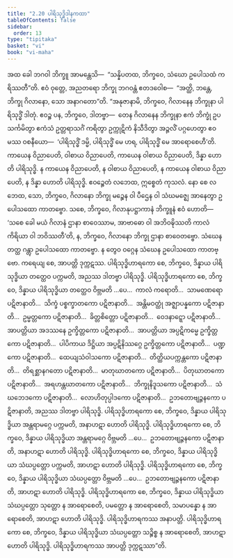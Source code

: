 ```yaml
---
title: "2.20 ပါရိသုဒ္ဓိဒါနကထာ"
tableOfContents: false
sidebar:
  order: 13
type: "tipitaka"
basket: "vi"
book: "vi-maha"
---
```



<DynamicBreadcrumb />

<Division number="164" book="vi-maha">

<Paragraph number="678" book="vi-maha">
အထ ခေါ ဘဂဝါ ဘိက္ခူ အာမန္တေသိ—  “သန္နိပတထ, ဘိက္ခဝေ, သံဃော ဥပေါသထံ ကရိဿတီ”တိ. ဧဝံ ဝုတ္တေ, အညတရော ဘိက္ခု ဘဂဝန္တံ ဧတဒဝေါစ—  “အတ္ထိ, ဘန္တေ, ဘိက္ခု ဂိလာနော, သော အနာဂတော”တိ.
</Paragraph>

<Paragraph number="679" book="vi-maha">
“အနုဇာနာမိ, ဘိက္ခဝေ, ဂိလာနေန ဘိက္ခုနာ ပါရိသုဒ္ဓိံ ဒါတုံ. ဧဝဉ္စ ပန, ဘိက္ခဝေ, ဒါတဗ္ဗာ—  တေန ဂိလာနေန ဘိက္ခုနာ ဧကံ ဘိက္ခုံ ဥပသင်္ကမိတွာ ဧကံသံ ဥတ္တရာသင်္ဂံ ကရိတွာ ဥက္ကုဋိကံ နိသီဒိတွာ အဉ္ဇလိံ ပဂ္ဂဟေတွာ ဧဝမဿ ဝစနီယော—  ‘ပါရိသုဒ္ဓိံ ဒမ္မိ, ပါရိသုဒ္ဓိံ မေ ဟရ, ပါရိသုဒ္ဓိံ မေ အာရောစေဟီ’တိ. ကာယေန ဝိညာပေတိ, ဝါစာယ ဝိညာပေတိ, ကာယေန ဝါစာယ ဝိညာပေတိ, ဒိန္နာ ဟောတိ ပါရိသုဒ္ဓိ. န ကာယေန ဝိညာပေတိ, န ဝါစာယ ဝိညာပေတိ, န ကာယေန ဝါစာယ ဝိညာပေတိ, န ဒိန္နာ ဟောတိ ပါရိသုဒ္ဓိ. ဧဝဉ္စေတံ လဘေထ, ဣစ္စေတံ ကုသလံ. နော စေ လဘေထ, သော, ဘိက္ခဝေ, ဂိလာနော ဘိက္ခု မဉ္စေန ဝါ ပီဌေန ဝါ သံဃမဇ္ဈေ အာနေတွာ ဥပေါသထော ကာတဗ္ဗော. သစေ, ဘိက္ခဝေ, ဂိလာနုပဋ္ဌာကာနံ ဘိက္ခူနံ ဧဝံ ဟောတိ—  ‘သစေ ခေါ မယံ ဂိလာနံ ဌာနာ စာဝေဿာမ, အာဗာဓော ဝါ အဘိဝဍ္ဎိဿတိ ကာလံကိရိယာ ဝါ ဘဝိဿတီ’တိ, န, ဘိက္ခဝေ, ဂိလာနော ဘိက္ခု ဌာနာ စာဝေတဗ္ဗော. သံဃေန တတ္ထ ဂန္တွာ ဥပေါသထော ကာတဗ္ဗော. န တွေဝ ဝဂ္ဂေန သံဃေန ဥပေါသထော ကာတဗ္ဗော. ကရေယျ စေ, အာပတ္တိ ဒုက္ကဋဿ.
</Paragraph>

<Paragraph number="680" book="vi-maha">
ပါရိသုဒ္ဓိဟာရကော စေ, ဘိက္ခဝေ, ဒိန္နာယ ပါရိသုဒ္ဓိယာ တတ္ထေဝ ပက္ကမတိ, အညဿ ဒါတဗ္ဗာ ပါရိသုဒ္ဓိ. ပါရိသုဒ္ဓိဟာရကော စေ, ဘိက္ခဝေ, ဒိန္နာယ ပါရိသုဒ္ဓိယာ တတ္ထေဝ ဝိဗ္ဘမတိ …ပေ…  ကာလံ ကရောတိ…  သာမဏေရော ပဋိဇာနာတိ…  သိက္ခံ ပစ္စက္ခာတကော ပဋိဇာနာတိ…  အန္တိမဝတ္ထုံ အဇ္ဈာပန္နကော ပဋိဇာနာတိ…  ဥမ္မတ္တကော ပဋိဇာနာတိ…  ခိတ္တစိတ္တော ပဋိဇာနာတိ…  ဝေဒနာဋ္ဋော ပဋိဇာနာတိ…  အာပတ္တိယာ အဒဿနေ ဥက္ခိတ္တကော ပဋိဇာနာတိ…  အာပတ္တိယာ အပ္ပဋိကမ္မေ ဥက္ခိတ္တကော ပဋိဇာနာတိ…  ပါပိကာယ ဒိဋ္ဌိယာ အပ္ပဋိနိဿဂ္ဂေ ဥက္ခိတ္တကော ပဋိဇာနာတိ…  ပဏ္ဍကော ပဋိဇာနာတိ…  ထေယျသံဝါသကော ပဋိဇာနာတိ…  တိတ္ထိယပက္ကန္တကော ပဋိဇာနာတိ…  တိရစ္ဆာနဂတော ပဋိဇာနာတိ…  မာတုဃာတကော ပဋိဇာနာတိ…  ပိတုဃာတကော ပဋိဇာနာတိ…  အရဟန္တဃာတကော ပဋိဇာနာတိ…  ဘိက္ခုနိဒူသကော ပဋိဇာနာတိ…  သံဃဘေဒကော ပဋိဇာနာတိ…  လောဟိတုပ္ပါဒကော ပဋိဇာနာတိ…  ဥဘတောဗျဉ္ဇနကော ပဋိဇာနာတိ, အညဿ ဒါတဗ္ဗာ ပါရိသုဒ္ဓိ.
</Paragraph>

<Paragraph number="681" book="vi-maha">
ပါရိသုဒ္ဓိဟာရကော စေ, ဘိက္ခဝေ, ဒိန္နာယ ပါရိသုဒ္ဓိယာ အန္တရာမဂ္ဂေ ပက္ကမတိ, အနာဟဋာ ဟောတိ ပါရိသုဒ္ဓိ. ပါရိသုဒ္ဓိဟာရကော စေ, ဘိက္ခဝေ, ဒိန္နာယ ပါရိသုဒ္ဓိယာ အန္တရာမဂ္ဂေ ဝိဗ္ဘမတိ …ပေ…  ဥဘတောဗျဉ္ဇနကော ပဋိဇာနာတိ, အနာဟဋာ ဟောတိ ပါရိသုဒ္ဓိ.
</Paragraph>

<Paragraph number="682" book="vi-maha">
ပါရိသုဒ္ဓိဟာရကော စေ, ဘိက္ခဝေ, ဒိန္နာယ ပါရိသုဒ္ဓိယာ သံဃပ္ပတ္တော ပက္ကမတိ, အာဟဋာ ဟောတိ ပါရိသုဒ္ဓိ. ပါရိသုဒ္ဓိဟာရကော စေ, ဘိက္ခဝေ, ဒိန္နာယ ပါရိသုဒ္ဓိယာ သံဃပ္ပတ္တော ဝိဗ္ဘမတိ …ပေ…  ဥဘတောဗျဉ္ဇနကော ပဋိဇာနာတိ, အာဟဋာ ဟောတိ ပါရိသုဒ္ဓိ.
</Paragraph>

<Paragraph number="683" book="vi-maha">
ပါရိသုဒ္ဓိဟာရကော စေ, ဘိက္ခဝေ, ဒိန္နာယ ပါရိသုဒ္ဓိယာ သံဃပ္ပတ္တော သုတ္တော န အာရောစေတိ, ပမတ္တော န အာရောစေတိ, သမာပန္နော န အာရောစေတိ, အာဟဋာ ဟောတိ ပါရိသုဒ္ဓိ. ပါရိသုဒ္ဓိဟာရကဿ အနာပတ္တိ.
</Paragraph>

<Paragraph number="684" book="vi-maha">
ပါရိသုဒ္ဓိဟာရကော စေ, ဘိက္ခဝေ, ဒိန္နာယ ပါရိသုဒ္ဓိယာ သံဃပ္ပတ္တော သဉ္စိစ္စ န အာရောစေတိ, အာဟဋာ ဟောတိ ပါရိသုဒ္ဓိ. ပါရိသုဒ္ဓိဟာရကဿ အာပတ္တိ ဒုက္ကဋဿာ”တိ.
</Paragraph>
</Division>